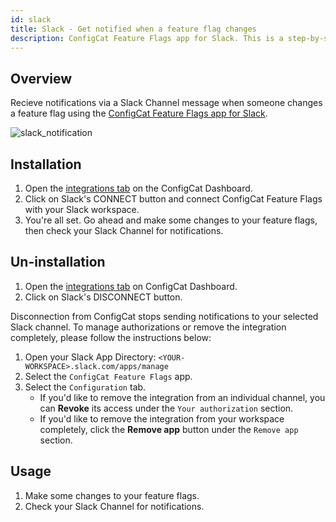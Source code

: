 ```yaml
---
id: slack
title: Slack - Get notified when a feature flag changes
description: ConfigCat Feature Flags app for Slack. This is a step-by-step guide on how to connect the ConfigCat feature flag service to Slack.
---
```


## Overview

Recieve notifications via a Slack Channel message when someone changes a feature flag using the <a href="https://configcat.slack.com/apps/A011CN2QZJB-configcat-feature-flags" target="_blank">ConfigCat Feature Flags app for Slack</a>.

<img src="/docs/assets/slack/notification.png" alt="slack_notification" decoding="async" loading="lazy"/>

## Installation

1. Open the <a href="https://app.configcat.com/product/integrations" target="_blank">integrations tab</a> on the ConfigCat Dashboard.
1. Click on Slack's CONNECT button and connect ConfigCat Feature Flags with your Slack workspace.
1. You're all set. Go ahead and make some changes to your feature flags, then check your Slack Channel for notifications.

## Un-installation

1. Open the <a href="https://app.configcat.com/product/integrations" target="_blank">integrations tab</a> on ConfigCat Dashboard.
1. Click on Slack's DISCONNECT button.

Disconnection from ConfigCat stops sending notifications to your selected Slack channel. To manage authorizations or remove the integration completely, please follow the instructions below:

1. Open your Slack App Directory: `<YOUR-WORKSPACE>.slack.com/apps/manage`
2. Select the `ConfigCat Feature Flags` app.
3. Select the `Configuration` tab.
   - If you'd like to remove the integration from an individual channel, you can **Revoke** its access under the `Your authorization` section.
   - If you'd like to remove the integration from your workspace completely, click the **Remove app** button under the `Remove app` section.

## Usage

1. Make some changes to your feature flags.
1. Check your Slack Channel for notifications.
